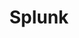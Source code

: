 ---
title: 'Splunk'
description:
    This is the Splunk partners page
path: '/docs/partners/splunk'
---